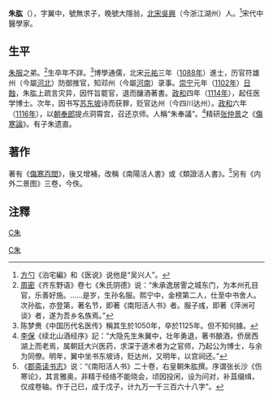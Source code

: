 '''朱肱'''（{{bd|？||？|}}），字翼中，號無求子，晚號大隱翁，[[北宋|北宋]][[吳興|吳興]]（今浙江湖州）人。<ref>[[方勺|方勺]]《泊宅編》和《医说》说他是“吴兴人”。</ref>宋代中醫學家。

==生平==
[[朱服|朱服]]之弟。<ref>[[周密|周密]]《齐东野语》卷七《朱氏阴德》说：“朱承逸居霅之城东门，为本州孔目官，乐善好施。……是岁，生孙名服。熙宁中，金榜第二人，仕至中书舍人。次孙肱，亦登第，著名节，即著《南阳活人书》者。服子彧，即著《萍洲可谈》者，遂为吾乡名族焉。”</ref>生卒年不詳。<ref>陈梦赉《中国历代名医传》稱其生於1050年，卒於1125年。但不知何據。</ref>博學通儒，北宋[[元祐|元祐]]三年（[[1088年|1088年]]）進士，历官符雄州（今屬[[河北|河北]]）防御推官，知邓州（今屬[[河南|河南]]）录事。[[崇宁|崇宁]]元年（[[1102年|1102年]]）[[日蝕|日蝕]]，朱肱上疏言灾异，因忤旨罷官，退而釀酒著書。[[政和|政和]]四年（[[1114年|1114年]]），起任医学博士。次年，因书写[[苏东坡|苏东坡]]诗而获罪，贬官达州（今四川达州）。[[政和|政和]]六年（[[1116年|1116年]]），以[[朝奉郎|朝奉郎]]提点洞霄宫，召还京师。人稱“朱奉議”。<ref>[[李保|李保]]《续北山酒经序》記：“大隐先生朱翼中，壮年勇退，著书酿酒，侨居西湖上而老焉，属朝廷大兴医药，求深于道术者为之官师，乃起公为博士，与余为同僚。明年，翼中坐书东坡诗，贬达州，又明年，以宫祠还。”</ref>精研[[张仲景|张仲景]]之《[[傷寒論|傷寒論]]》。有子朱遗直。

==著作==
著有《[[傷寒百問|傷寒百問]]》，後又增補，改稱《南陽活人書》或《類證活人書》。<ref>《[[郡斋读书志|郡斋读书志]]》说：“《南阳活人书》二十卷，右皇朝朱肱撰。序谓张长沙《伤寒论》，其言雅奥，非精于经络不能晓会，顷因投闲，设为问对，补苴缀缉，仅成卷轴。作于己巳，成于戊子，计九万一千三百六十八字”。</ref>另有《内外二景图》三卷，今佚。

==注釋==
{{reflist}}

[[Category:宋朝人|C朱]]
[[category:宋朝医学家|C朱]]